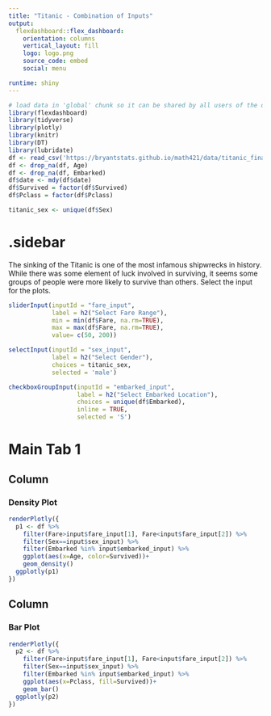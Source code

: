 ```yaml
---
title: "Titanic - Combination of Inputs"
output: 
  flexdashboard::flex_dashboard:
    orientation: columns
    vertical_layout: fill
    logo: logo.png
    source_code: embed
    social: menu

runtime: shiny
---
```


```r
# load data in 'global' chunk so it can be shared by all users of the dashboard
library(flexdashboard)
library(tidyverse)
library(plotly)
library(knitr)
library(DT)
library(lubridate)
df <- read_csv('https://bryantstats.github.io/math421/data/titanic_final.csv')
df <- drop_na(df, Age)
df <- drop_na(df, Embarked)
df$date <- mdy(df$date)
df$Survived = factor(df$Survived)
df$Pclass = factor(df$Pclass)

titanic_sex <- unique(df$Sex)
```

{.sidebar}
=======================================================================

The sinking of the Titanic is one of the most infamous shipwrecks in history. While there was some element of luck involved in surviving, it seems some groups of people were more likely to survive than others.  Select the input for the plots. 


```r
sliderInput(inputId = "fare_input",
            label = h2("Select Fare Range"),
            min = min(df$Fare, na.rm=TRUE),
            max = max(df$Fare, na.rm=TRUE),
            value= c(50, 200))

selectInput(inputId = "sex_input", 
            label = h2("Select Gender"),
            choices = titanic_sex, 
            selected = 'male')

checkboxGroupInput(inputId = "embarked_input", 
                   label = h2("Select Embarked Location"),
                   choices = unique(df$Embarked), 
                   inline = TRUE,
                   selected = 'S')
```

Main Tab 1
=======================================================================

Column {data-width=500}
-----------------------------------------------------------------------

### Density Plot

```r
renderPlotly({
  p1 <- df %>% 
    filter(Fare>input$fare_input[1], Fare<input$fare_input[2]) %>% 
    filter(Sex==input$sex_input) %>% 
    filter(Embarked %in% input$embarked_input) %>% 
    ggplot(aes(x=Age, color=Survived))+
    geom_density()
  ggplotly(p1)
})
```

Column {data-width=500}
-----------------------------------------------------------------------

### Bar Plot

```r
renderPlotly({
  p2 <- df %>% 
    filter(Fare>input$fare_input[1], Fare<input$fare_input[2]) %>% 
    filter(Sex==input$sex_input) %>% 
    filter(Embarked %in% input$embarked_input) %>%  
    ggplot(aes(x=Pclass, fill=Survived))+
    geom_bar()
  ggplotly(p2)
})
```
